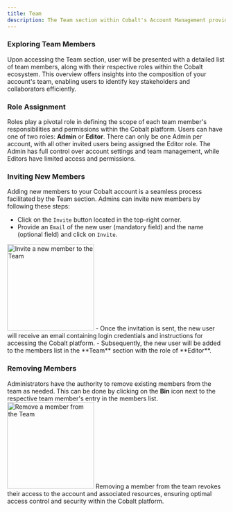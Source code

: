 ```yaml
---
title: Team
description: The Team section within Cobalt's Account Management provides a comprehensive overview of the members associated with your account.
---
```


### Exploring Team Members
Upon accessing the Team section, user will be presented with a detailed list of team members, along with their respective roles within the Cobalt ecosystem. This overview offers insights into the composition of your account's team, enabling users to identify key stakeholders and collaborators efficiently.

### Role Assignment
Roles play a pivotal role in defining the scope of each team member's responsibilities and permissions within the Cobalt platform. Users can have one of two roles: **Admin** or **Editor**. There can only be one Admin per account, with all other invited users being assigned the Editor role. The Admin has full control over account settings and team management, while Editors have limited access and permissions.

### Inviting New Members
Adding new members to your Cobalt account is a seamless process facilitated by the Team section. Admins can invite new members by following these steps:
- Click on the `Invite` button located in the top-right corner.
- Provide an `Email` of the new user (mandatory field) and the name (optional field) and click on `Invite`.
<img height="200" src="/images/Guides/Account-management/am-team-invite.png" alt="Invite a new member to the Team"/>
- Once the invitation is sent, the new user will receive an email containing login credentials and instructions for accessing the Cobalt platform.
- Subsequently, the new user will be added to the members list in the **Team** section with the role of **Editor**.

### Removing Members
Administrators have the authority to remove existing members from the team as needed.
This can be done by clicking on the **Bin** icon next to the respective team member's entry in the members list.
<img height="200" src="/images/Guides/Account-management/am-team-remove.png" alt="Remove a member from the Team"/>
Removing a member from the team revokes their access to the account and associated resources, ensuring optimal access control and security within the Cobalt platform.
